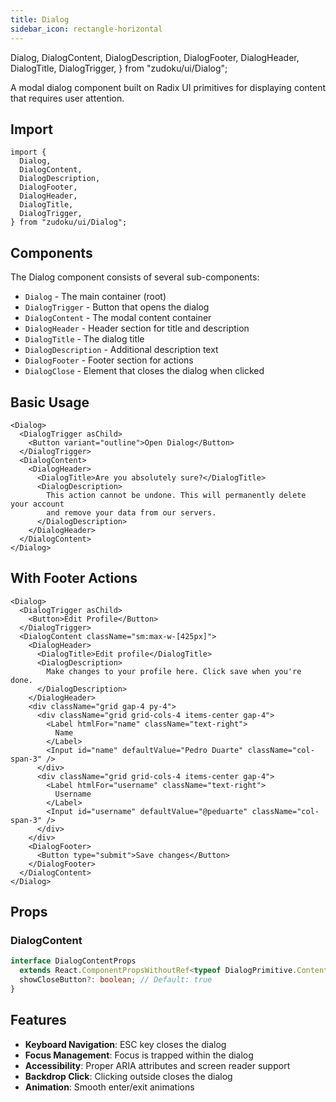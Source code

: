 ```yaml
---
title: Dialog
sidebar_icon: rectangle-horizontal
---
```


  Dialog,
  DialogContent,
  DialogDescription,
  DialogFooter,
  DialogHeader,
  DialogTitle,
  DialogTrigger,
} from "zudoku/ui/Dialog";

A modal dialog component built on Radix UI primitives for displaying content
that requires user attention.

## Import

```tsx
import {
  Dialog,
  DialogContent,
  DialogDescription,
  DialogFooter,
  DialogHeader,
  DialogTitle,
  DialogTrigger,
} from "zudoku/ui/Dialog";
```

## Components

The Dialog component consists of several sub-components:

- `Dialog` - The main container (root)
- `DialogTrigger` - Button that opens the dialog
- `DialogContent` - The modal content container
- `DialogHeader` - Header section for title and description
- `DialogTitle` - The dialog title
- `DialogDescription` - Additional description text
- `DialogFooter` - Footer section for actions
- `DialogClose` - Element that closes the dialog when clicked

## Basic Usage

<Dialog>
  <DialogTrigger asChild>
    <Button variant="outline">Open Dialog</Button>
  </DialogTrigger>
  <DialogContent>
    <DialogHeader>
      <DialogTitle>Are you absolutely sure?</DialogTitle>
      <DialogDescription>
        This action cannot be undone. This will permanently delete your account
        and remove your data from our servers.
      </DialogDescription>
    </DialogHeader>
  </DialogContent>
</Dialog>

```tsx
<Dialog>
  <DialogTrigger asChild>
    <Button variant="outline">Open Dialog</Button>
  </DialogTrigger>
  <DialogContent>
    <DialogHeader>
      <DialogTitle>Are you absolutely sure?</DialogTitle>
      <DialogDescription>
        This action cannot be undone. This will permanently delete your account
        and remove your data from our servers.
      </DialogDescription>
    </DialogHeader>
  </DialogContent>
</Dialog>
```

## With Footer Actions

<Dialog>
  <DialogTrigger asChild>
    <Button>Edit Profile</Button>
  </DialogTrigger>
  <DialogContent className="sm:max-w-[425px]">
    <DialogHeader>
      <DialogTitle>Edit profile</DialogTitle>
      <DialogDescription>
        Make changes to your profile here. Click save when you're done.
      </DialogDescription>
    </DialogHeader>
    <div className="grid gap-4 py-4">
      <div className="grid grid-cols-4 items-center gap-4">
        <Label htmlFor="name" className="text-right">
          Name
        </Label>
        <Input id="name" defaultValue="Pedro Duarte" className="col-span-3" />
      </div>
      <div className="grid grid-cols-4 items-center gap-4">
        <Label htmlFor="username" className="text-right">
          Username
        </Label>
        <Input id="username" defaultValue="@peduarte" className="col-span-3" />
      </div>
    </div>
    <DialogFooter>
      <Button type="submit">Save changes</Button>
    </DialogFooter>
  </DialogContent>
</Dialog>

```tsx
<Dialog>
  <DialogTrigger asChild>
    <Button>Edit Profile</Button>
  </DialogTrigger>
  <DialogContent className="sm:max-w-[425px]">
    <DialogHeader>
      <DialogTitle>Edit profile</DialogTitle>
      <DialogDescription>
        Make changes to your profile here. Click save when you're done.
      </DialogDescription>
    </DialogHeader>
    <div className="grid gap-4 py-4">
      <div className="grid grid-cols-4 items-center gap-4">
        <Label htmlFor="name" className="text-right">
          Name
        </Label>
        <Input id="name" defaultValue="Pedro Duarte" className="col-span-3" />
      </div>
      <div className="grid grid-cols-4 items-center gap-4">
        <Label htmlFor="username" className="text-right">
          Username
        </Label>
        <Input id="username" defaultValue="@peduarte" className="col-span-3" />
      </div>
    </div>
    <DialogFooter>
      <Button type="submit">Save changes</Button>
    </DialogFooter>
  </DialogContent>
</Dialog>
```

## Props

### DialogContent

```ts
interface DialogContentProps
  extends React.ComponentPropsWithoutRef<typeof DialogPrimitive.Content> {
  showCloseButton?: boolean; // Default: true
}
```

## Features

- **Keyboard Navigation**: ESC key closes the dialog
- **Focus Management**: Focus is trapped within the dialog
- **Accessibility**: Proper ARIA attributes and screen reader support
- **Backdrop Click**: Clicking outside closes the dialog
- **Animation**: Smooth enter/exit animations
